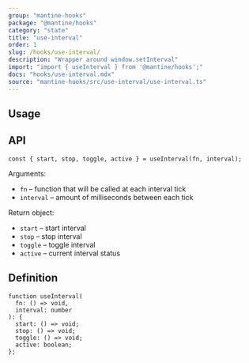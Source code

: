 ```yaml
---
group: "mantine-hooks"
package: "@mantine/hooks"
category: "state"
title: "use-interval"
order: 1
slug: /hooks/use-interval/
description: "Wrapper around window.setInterval"
import: "import { useInterval } from '@mantine/hooks';"
docs: "hooks/use-interval.mdx"
source: "mantine-hooks/src/use-interval/use-interval.ts"
---
```



## Usage

<Demo data={HooksDemos.useIntervalDemo} />

## API

```tsx
const { start, stop, toggle, active } = useInterval(fn, interval);
```

Arguments:

- `fn` – function that will be called at each interval tick
- `interval` – amount of milliseconds between each tick

Return object:

- `start` – start interval
- `stop` – stop interval
- `toggle` – toggle interval
- `active` – current interval status

## Definition

```tsx
function useInterval(
  fn: () => void,
  interval: number
): {
  start: () => void;
  stop: () => void;
  toggle: () => void;
  active: boolean;
};
```
